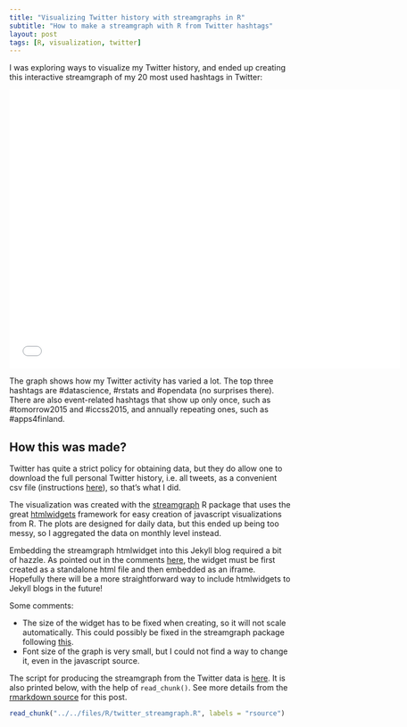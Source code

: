 ```yaml
---
title: "Visualizing Twitter history with streamgraphs in R"
subtitle: "How to make a streamgraph with R from Twitter hashtags"
layout: post
tags: [R, visualization, twitter]
---
```


I was exploring ways to visualize my Twitter history, and ended up creating this interactive streamgraph of my 20 most used hashtags in Twitter:

<p> 
<iframe frameborder="0" width="700" height="500" 
        sandbox="allow-same-origin allow-scripts"
        scrolling="no" seamless="seamless"
        src="/files/R/twitter_streamgraph.html">
</iframe>
</p> 

The graph shows how my Twitter activity has varied a lot. The top three hashtags are #datascience, #rstats and #opendata (no surprises there). There are also event-related hashtags that show up only once, such as #tomorrow2015 and #iccss2015, and annually repeating ones, such as #apps4finland.

## How this was made?

Twitter has quite a strict policy for obtaining data, but they do allow one to download the full personal Twitter history, i.e. all tweets, as a convenient csv file (instructions [here](https://support.twitter.com/articles/20170160)), so that's what I did.

The visualization was created with the [streamgraph](http://rud.is/b/2015/02/15/introducing-the-streamgraph-htmlwidget-r-pacakge/) R package that uses the great [htmlwidgets](http://www.htmlwidgets.org/) framework for easy creation of javascript visualizations from R. The plots are designed for daily data, but this ended up being too messy, so I aggregated the data on monthly level instead.

Embedding the streamgraph htmlwidget into this Jekyll blog required a bit of hazzle. As pointed out in the comments [here](http://blog.revolutionanalytics.com/2015/07/streamgraphs-in-r.html), the widget must be first created as a standalone html file and then embedded as an iframe. Hopefully there will be a more straightforward way to include htmlwidgets to Jekyll blogs in the future!

Some comments:

* The size of the widget has to be fixed when creating, so it will not scale automatically. This could possibly be fixed in the streamgraph package following [this](http://www.htmlwidgets.org/develop_sizing.html).
* Font size of the graph is very small, but I could not find a way to change it, even in the javascript source. 

The script for producing the streamgraph from the Twitter data is [here](/files/R/twitter_streamgraph.R). It is also printed below, with the help of `read_chunk()`. See more details from the [rmarkdown source](/blog/_R/2015-08-22-twitter-streamgraph.Rmd) for this post.


```r
read_chunk("../../files/R/twitter_streamgraph.R", labels = "rsource")
```

```r
```






